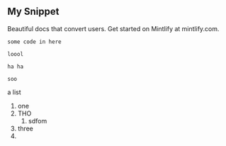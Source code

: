 ## My Snippet

<Info>Beautiful docs that convert users. Get started on Mintlify at mintlify.com.</Info>

```
some code in here

loool

ha ha

soo
```

a list

1. one 
2. THO
   1. sdfom
3. three
4. 

 